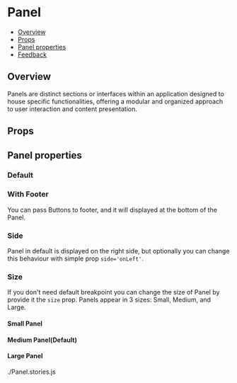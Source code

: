 
<Meta of={PanelStories} />

# Panel

- [Overview](#overview)
- [Props](#props)
- [Panel properties](#panel-properties)
- [Feedback](#feedback)

## Overview

Panels are distinct sections or interfaces within an application designed to house specific functionalities, offering a modular and organized approach to user interaction and content presentation.

## Props

<PropsTable />

## Panel properties

<TipBenefits />

### Default

<Canvas>
  <Story of={PanelStories.Default} />
</Canvas>

### With Footer

You can pass Buttons to footer, and it will displayed at the bottom of the Panel.

<Canvas>
  <Story of={PanelStories.Footer} />
</Canvas>

### Side

Panel in default is displayed on the right side, but optionally you can change this behaviour with simple prop `side='onLeft'`.

<Canvas>
  <Story of={PanelStories.Side} />
</Canvas>

### Size

If you don't need default breakpoint you can change the size of Panel by provide it the `size` prop.
Panels appear in 3 sizes: Small, Medium, and Large.

#### Small Panel

<Canvas>
  <Story of={PanelStories.SmallPanel} />
</Canvas>

#### Medium Panel(Default)

<Canvas>
  <Story of={PanelStories.MediumPanel} />
</Canvas>

#### Large Panel

<Canvas>
  <Story of={PanelStories.LargePanel} />
</Canvas>./Panel.stories.js